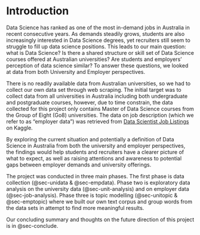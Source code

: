 # Introduction

Data Science has ranked as one of the most in-demand jobs in Australia in recent consecutive years. As demands steadily grows, students are also increasingly interested in Data Science degrees, yet recruiters still seem to struggle to fill up data science positions. This leads to our main question: what is Data Science? Is there a shared structure or skill set of Data Science courses offered at Australian universities? Are students and employers' perception of data science similar? To answer these questions, we looked at data from both University and Employer perspectives. 

There is no readily available data from Australian universities, so we had to collect our own data set through web scraping. The initial target was to collect data from all universities in Australia including both undergraduate and postgraduate courses, however, due to time constrain, the data collected for this project only contains Master of Data Science courses from the Group of Eight (Go8) universities. The data on job description (which we refer to as "employer data") was retrieved from [Data Scientist Job Listings]((https://www.kaggle.com/code/nomilk/exploring-2-years-of-data-scientist-job-listings/data)) on Kaggle. 

By exploring the current situation and potentially a definition of Data Science in Australia from both the university and employer perspectives, the findings would help students and recruiters have a clearer picture of what to expect, as well as raising attentions and awareness to potential gaps between employer demands and university offerings.

The project was conducted in three main phases. The first phase is data collection (@sec-unidata & @sec-empdata). Phase two is exploratory data analysis on the university data (@sec-unit-analysis) and on employer data (@sec-job-analysis). Phase three is topic modelling (@sec-unitopic & @sec-emptopic) where we built our own text corpus and group words from the data sets in attempt to find more meaningful results.

Our concluding summary and thoughts on the future direction of this project is in @sec-conclude.
